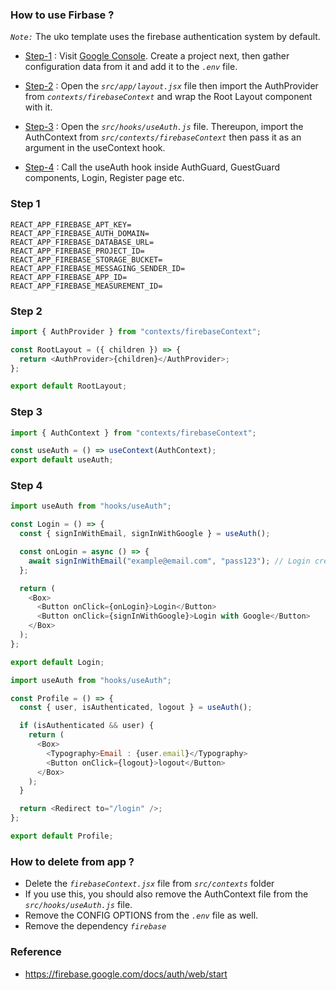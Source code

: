 ### How to use Firbase ?

_`Note:`_ The uko template uses the firebase authentication system by default.

- [Step-1](#step-1) : Visit [Google Console](https://console.firebase.google.com). Create a project next, then gather configuration data from it and add it to the _`.env`_ file.

- [Step-2](#step-2) : Open the _`src/app/layout.jsx`_ file then import the AuthProvider from _`contexts/firebaseContext`_ and wrap the Root Layout component with it.

- [Step-3](#step-3) : Open the _`src/hooks/useAuth.js`_ file. Thereupon, import the AuthContext from _`src/contexts/firebaseContext`_ then pass it as an argument in the useContext hook.

- [Step-4](#step-4) : Call the useAuth hook inside AuthGuard, GuestGuard components, Login, Register page etc.

### Step 1

```
REACT_APP_FIREBASE_APT_KEY=
REACT_APP_FIREBASE_AUTH_DOMAIN=
REACT_APP_FIREBASE_DATABASE_URL=
REACT_APP_FIREBASE_PROJECT_ID=
REACT_APP_FIREBASE_STORAGE_BUCKET=
REACT_APP_FIREBASE_MESSAGING_SENDER_ID=
REACT_APP_FIREBASE_APP_ID=
REACT_APP_FIREBASE_MEASUREMENT_ID=
```

### Step 2

```js layout.jsx mark=1,4
import { AuthProvider } from "contexts/firebaseContext";

const RootLayout = ({ children }) => {
  return <AuthProvider>{children}</AuthProvider>;
};

export default RootLayout;
```

### Step 3

```js useAuth.js mark=1,3[34:44]
import { AuthContext } from "contexts/firebaseContext";

const useAuth = () => useContext(AuthContext);
export default useAuth;
```

### Step 4

```js page.jsx
import useAuth from "hooks/useAuth";

const Login = () => {
  const { signInWithEmail, signInWithGoogle } = useAuth();

  const onLogin = async () => {
    await signInWithEmail("example@email.com", "pass123"); // Login crediential
  };

  return (
    <Box>
      <Button onClick={onLogin}>Login</Button>
      <Button onClick={signInWithGoogle}>Login with Google</Button>
    </Box>
  );
};

export default Login;
```

```js profile.jsx
import useAuth from "hooks/useAuth";

const Profile = () => {
  const { user, isAuthenticated, logout } = useAuth();

  if (isAuthenticated && user) {
    return (
      <Box>
        <Typography>Email : {user.email}</Typography>
        <Button onClick={logout}>logout</Button>
      </Box>
    );
  }

  return <Redirect to="/login" />;
};

export default Profile;
```

### How to delete from app ?

- Delete the _`firebaseContext.jsx`_ file from _`src/contexts`_ folder
- If you use this, you should also remove the AuthContext file from the _`src/hooks/useAuth.js`_ file.
- Remove the CONFIG OPTIONS from the _`.env`_ file as well.
- Remove the dependency _`firebase`_

### Reference

- https://firebase.google.com/docs/auth/web/start
